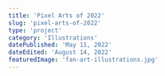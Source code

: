 ```yaml
---
title: 'Pixel Arts of 2022'
slug: 'pixel-arts-of-2022'
type: 'project'
category: 'Illustrations'
datePublished: 'May 11, 2022'
dateEdited: 'August 14, 2022'
featuredImage: 'fan-art-illustrations.jpg'
---
```


<ImageWithCaption
  src="posts/fan-art-illustrations/dragon-age-2.jpg"
  alt="Dragon Age Solas"
  caption="Dragon Age"
  layout="wide"
/>

<ImageWithCaption
  src="posts/fan-art-illustrations/dragon-age-1.jpg"
  alt="Dragon Age Dread Wolf"
  caption="Dragon Age"
  layout="left"
/>

<ImageWithCaption
  src="posts/critters/critters-1.jpg"
  alt="The Whooping Crane"
  caption="The Whooping Crane"
  layout="right"
/>

<ImageWithCaption
  src="posts/critters/critters-2.jpg"
  alt="The Frog"
  caption="The Frog"
  layout="left"
/>

<ImageWithCaption
  src="posts/critters/critters-3.jpg"
  alt="The Eurasian Tree Sparrow"
  caption="The Eurasian Tree Sparrow"
  layout="right"
/>

<ImageWithCaption
  src="posts/fan-art-illustrations/tales-from-earthsea.jpg"
  alt="Tales from Earthsea"
  caption="Tales from Earthsea"
  layout="wide"
/>

<ImageWithCaption
  src="posts/fan-art-illustrations/dark-souls-crow.jpg"
  alt="Dark Souls I"
  caption="Dark Souls I"
  layout="wide"
/>
